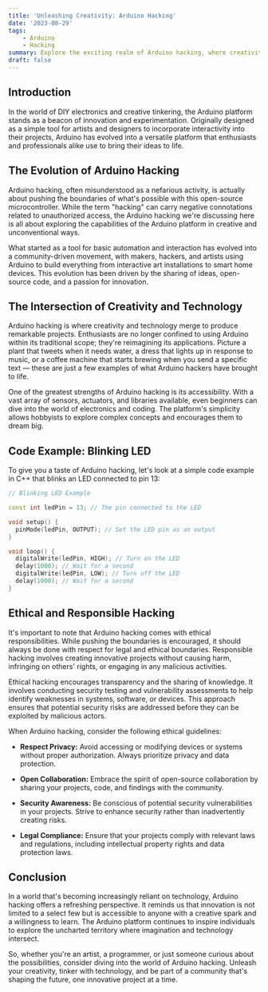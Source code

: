 ```yaml
---
title: 'Unleashing Creativity: Arduino Hacking'
date: '2023-08-29'
tags:
    - Arduino
    - Hacking
summary: Explore the exciting realm of Arduino hacking, where creativity meets technology to create unique and innovative projects.
draft: false
---
```


## Introduction

In the world of DIY electronics and creative tinkering, the Arduino platform stands as a beacon of innovation and experimentation. Originally designed as a simple tool for artists and designers to incorporate interactivity into their projects, Arduino has evolved into a versatile platform that enthusiasts and professionals alike use to bring their ideas to life.

## The Evolution of Arduino Hacking

Arduino hacking, often misunderstood as a nefarious activity, is actually about pushing the boundaries of what's possible with this open-source microcontroller. While the term "hacking" can carry negative connotations related to unauthorized access, the Arduino hacking we're discussing here is all about exploring the capabilities of the Arduino platform in creative and unconventional ways.

What started as a tool for basic automation and interaction has evolved into a community-driven movement, with makers, hackers, and artists using Arduino to build everything from interactive art installations to smart home devices. This evolution has been driven by the sharing of ideas, open-source code, and a passion for innovation.

## The Intersection of Creativity and Technology

Arduino hacking is where creativity and technology merge to produce remarkable projects. Enthusiasts are no longer confined to using Arduino within its traditional scope; they're reimagining its applications. Picture a plant that tweets when it needs water, a dress that lights up in response to music, or a coffee machine that starts brewing when you send a specific text — these are just a few examples of what Arduino hackers have brought to life.

One of the greatest strengths of Arduino hacking is its accessibility. With a vast array of sensors, actuators, and libraries available, even beginners can dive into the world of electronics and coding. The platform's simplicity allows hobbyists to explore complex concepts and encourages them to dream big.

## Code Example: Blinking LED

To give you a taste of Arduino hacking, let's look at a simple code example in C++ that blinks an LED connected to pin 13:

```cpp:blink_led.cpp
// Blinking LED Example

const int ledPin = 13; // The pin connected to the LED

void setup() {
  pinMode(ledPin, OUTPUT); // Set the LED pin as an output
}

void loop() {
  digitalWrite(ledPin, HIGH); // Turn on the LED
  delay(1000); // Wait for a second
  digitalWrite(ledPin, LOW); // Turn off the LED
  delay(1000); // Wait for a second
}

```

## Ethical and Responsible Hacking

It's important to note that Arduino hacking comes with ethical responsibilities. While pushing the boundaries is encouraged, it should always be done with respect for legal and ethical boundaries. Responsible hacking involves creating innovative projects without causing harm, infringing on others' rights, or engaging in any malicious activities.

Ethical hacking encourages transparency and the sharing of knowledge. It involves conducting security testing and vulnerability assessments to help identify weaknesses in systems, software, or devices. This approach ensures that potential security risks are addressed before they can be exploited by malicious actors.

When Arduino hacking, consider the following ethical guidelines:

-   **Respect Privacy:** Avoid accessing or modifying devices or systems without proper authorization. Always prioritize privacy and data protection.

-   **Open Collaboration:** Embrace the spirit of open-source collaboration by sharing your projects, code, and findings with the community.

-   **Security Awareness:** Be conscious of potential security vulnerabilities in your projects. Strive to enhance security rather than inadvertently creating risks.

-   **Legal Compliance:** Ensure that your projects comply with relevant laws and regulations, including intellectual property rights and data protection laws.

## Conclusion

In a world that's becoming increasingly reliant on technology, Arduino hacking offers a refreshing perspective. It reminds us that innovation is not limited to a select few but is accessible to anyone with a creative spark and a willingness to learn. The Arduino platform continues to inspire individuals to explore the uncharted territory where imagination and technology intersect.

So, whether you're an artist, a programmer, or just someone curious about the possibilities, consider diving into the world of Arduino hacking. Unleash your creativity, tinker with technology, and be part of a community that's shaping the future, one innovative project at a time.
